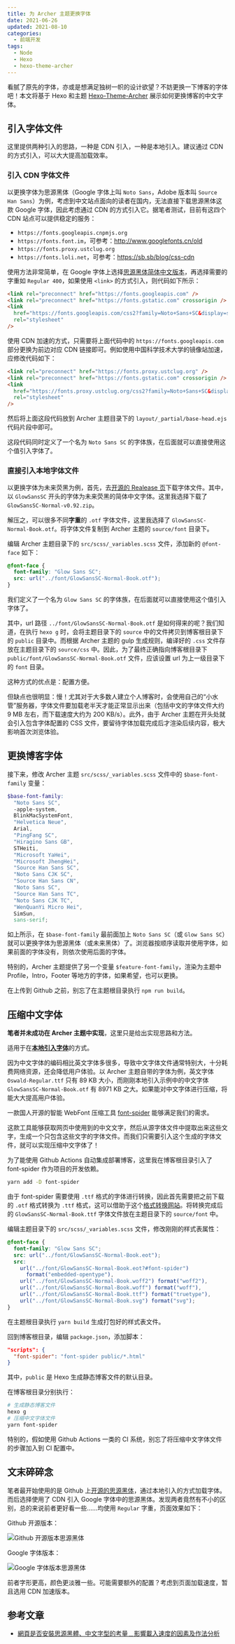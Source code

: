 ```yaml
---
title: 为 Archer 主题更换字体
date: 2021-06-26
updated: 2021-08-10
categories:
  - 前端开发
tags:
  - Node
  - Hexo
  - hexo-theme-archer
---
```


看腻了原先的字体，亦或是想满足独树一帜的设计欲望？不妨更换一下博客的字体吧！本文将基于 Hexo 和主题 [Hexo-Theme-Archer](https://github.com/fi3ework/hexo-theme-archer) 展示如何更换博客的中文字体。

## 引入字体文件

这里提供两种引入的思路，一种是 CDN 引入，一种是本地引入。建议通过 CDN 的方式引入，可以大大提高加载效率。

### 引入 CDN 字体文件

以更换字体为思源黑体（Google 字体上叫 `Noto Sans`，Adobe 版本叫 `Source Han Sans`）为例，考虑到中文站点面向的读者在国内，无法直接下载思源黑体这款 Google 字体，因此考虑通过 CDN 的方式引入它。据笔者测试，目前有这四个 CDN 站点可以提供稳定的服务：

- `https://fonts.googleapis.cnpmjs.org`
- `https://fonts.font.im`，可参考：http://www.googlefonts.cn/old
- `https://fonts.proxy.ustclug.org`
- `https://fonts.loli.net`，可参考：https://sb.sb/blog/css-cdn

使用方法非常简单，在 Google 字体上选择[思源黑体简体中文版本](https://fonts.google.com/specimen/Noto+Sans+SC?subset=chinese-simplified#standard-styles)，再选择需要的字重如 `Regular 400`，如果使用 `<link>` 的方式引入，则代码如下所示：

```html
<link rel="preconnect" href="https://fonts.googleapis.com" />
<link rel="preconnect" href="https://fonts.gstatic.com" crossorigin />
<link
  href="https://fonts.googleapis.com/css2?family=Noto+Sans+SC&display=swap"
  rel="stylesheet"
/>
```

使用 CDN 加速的方式，只需要将上面代码中的 `https://fonts.googleapis.com` 部分更换为前边对应 CDN 链接即可。例如使用中国科学技术大学的镜像站加速，应修改代码如下：

```html
<link rel="preconnect" href="https://fonts.proxy.ustclug.org" />
<link rel="preconnect" href="https://fonts.gstatic.com" crossorigin />
<link
  href="https://fonts.proxy.ustclug.org/css2?family=Noto+Sans+SC&display=swap"
  rel="stylesheet"
/>
```

然后将上面这段代码放到 Archer 主题目录下的 `layout/_partial/base-head.ejs` 代码片段中即可。

这段代码同时定义了一个名为 `Noto Sans SC` 的字体族，在后面就可以直接使用这个值引入字体了。

### 直接引入本地字体文件

以更换字体为未来荧黑为例，首先，去[开源的 Realease 页](https://github.com/welai/glow-sans/releases)下载字体文件。其中，以 `GlowSansSC` 开头的字体为未来荧黑的简体中文字体。这里我选择下载了 `GlowSansSC-Normal-v0.92.zip`。

解压之，可以很多不同**字重**的 `.otf` 字体文件，这里我选择了 `GlowSansSC-Normal-Book.otf`。将字体文件复制到 Archer 主题的 `source/font` 目录下。

编辑 Archer 主题目录下的 `src/scss/_variables.scss` 文件，添加新的 `@font-face` 如下：

```scss
@font-face {
  font-family: "Glow Sans SC";
  src: url("../font/GlowSansSC-Normal-Book.otf");
}
```

我们定义了一个名为 `Glow Sans SC` 的字体族，在后面就可以直接使用这个值引入字体了。

其中，url 路径 `../font/GlowSansSC-Normal-Book.otf` 是如何得来的呢？我们知道，在执行 `hexo g` 时，会将主题目录下的 `source` 中的文件拷贝到博客根目录下的 `public` 目录中。而根据 Archer 主题的 gulp 生成规则，编译好的 `.css` 文件存放在主题目录下的 `source/css` 中。因此，为了最终正确指向博客根目录下 `public/font/GlowSansSC-Normal-Book.otf` 文件，应该设置 url 为上一级目录下的 `font` 目录。

这种方式的优点是：配置方便。

但缺点也很明显：慢！尤其对于大多数人建立个人博客时，会使用自己的“小水管”服务器，字体文件要加载老半天才能正常显示出来（包括中文的字体文件大约 9 MB 左右，而下载速度大约为 200 KB/s）。此外，由于 Archer 主题在开头处就会引入包含字体配置的 CSS 文件，要留待字体加载完成后才渲染后续内容，极大影响首次浏览体验。

## 更换博客字体

接下来，修改 Archer 主题 `src/scss/_variables.scss` 文件中的 `$base-font-family` 变量：

```scss
$base-font-family:
  "Noto Sans SC",
  -apple-system,
  BlinkMacSystemFont,
  "Helvetica Neue",
  Arial,
  "PingFang SC",
  "Hiragino Sans GB",
  STHeiti,
  "Microsoft YaHei",
  "Microsoft JhengHei",
  "Source Han Sans SC",
  "Noto Sans CJK SC",
  "Source Han Sans CN",
  "Noto Sans SC",
  "Source Han Sans TC",
  "Noto Sans CJK TC",
  "WenQuanYi Micro Hei",
  SimSun,
  sans-serif;
```

如上所示，在 `$base-font-family` 最前面加上 `Noto Sans SC`（或 `Glow Sans SC`）就可以更换字体为思源黑体（或未来黑体）了。浏览器按顺序读取并使用字体，如果前面的字体没有，则依次使用后面的字体。

特别的，Archer 主题提供了另一个变量 `$feature-font-family`，渲染为主题中 Profile，Intro，Footer 等地方的字体，如果希望，也可以更换。

在上传到 Github 之前，别忘了在主题根目录执行 `npm run build`。

## 压缩中文字体

**笔者并未成功在 Archer 主题中实现**，这里只是给出实现思路和方法。

适用于在[**本地引入字体**](#直接引入本地字体文件)的方式。

因为中文字体的编码相比英文字体多很多，导致中文字体文件通常特别大，十分耗费网络资源，还会降低用户体验。以 Archer 主题自带的字体为例，英文字体 `Oswald-Regular.ttf` 只有 89 KB 大小，而刚刚本地引入示例中的中文字体 `GlowSansSC-Normal-Book.otf` 有 8971 KB 之大。如果能对中文字体进行压缩，将能大大提高用户体验。

一款国人开源的智能 WebFont 压缩工具 [font-spider](https://github.com/aui/font-spider) 能够满足我们的需求。

这款工具能够获取网页中使用到的中文文字，然后从源字体文件中提取出来这些文字，生成一个只包含这些文字的字体文件。而我们只需要引入这个生成的字体文件，就可以实现压缩中文字体了！

为了能使用 Github Actions 自动集成部署博客，这里我在博客根目录引入了 font-spider 作为项目的开发依赖。

```bash
yarn add -D font-spider
```

由于 font-spider 需要使用 `.ttf` 格式的字体进行转换，因此首先需要把之前下载的 `.otf` 格式转换为 `.ttf` 格式，这可以借助于这个[格式转换网站](https://convertio.co/zh/otf-ttf/)。将转换完成后的 `GlowSansSC-Normal-Book.ttf` 字体文件放在主题目录下的 `source/font` 中。

编辑主题目录下的 `src/scss/_variables.scss` 文件，修改刚刚的样式表属性：

```scss
@font-face {
  font-family: "Glow Sans SC";
  src: url("../font/GlowSansSC-Normal-Book.eot");
  src:
    url("../font/GlowSansSC-Normal-Book.eot?#font-spider")
      format("embedded-opentype"),
    url("../font/GlowSansSC-Normal-Book.woff2") format("woff2"),
    url("../font/GlowSansSC-Normal-Book.woff") format("woff"),
    url("../font/GlowSansSC-Normal-Book.ttf") format("truetype"),
    url("../font/GlowSansSC-Normal-Book.svg") format("svg");
}
```

在主题根目录执行 `yarn build` 生成打包好的样式表文件。

回到博客根目录，编辑 `package.json`，添加脚本：

```json
"scripts": {
  "font-spider": "font-spider public/*.html"
}
```

其中，`public` 是 Hexo 生成静态博客文件的默认目录。

在博客根目录分别执行：

```bash
# 生成静态博客文件
hexo g
# 压缩中文字体文件
yarn font-spider
```

特别的，假如使用 Github Actions 一类的 CI 系统，别忘了将压缩中文字体文件的步骤加入到 CI 配置中。

## 文末碎碎念

笔者最开始使用的是 Github 上[开源的思源黑体](https://github.com/adobe-fonts/source-han-sans)，通过本地引入的方式加载字体。而后选择使用了 CDN 引入 Google 字体中的思源黑体。发现两者竟然有不小的区别，总的来说前者更好看一些……均使用 `Regular` 字重，页面效果如下：

Github 开源版本：

![Github 开源版本思源黑体](./web-font-for-hexo-theme-archer/Github-Open-Source-Version.png)

Google 字体版本：

![Google 字体版本思源黑体](./web-font-for-hexo-theme-archer/Google-Fonts-Version.png)

前者字形更高，颜色更淡雅一些。可能需要额外的配置？考虑到页面加载速度，暂且选用 CDN 加速版本。

## 参考文章

- [網頁是否安裝思源黑體、中文字型的考量﹍影響載入速度的因素及作法分析](https://www.wfublog.com/2019/01/noto-sans-serif-traditional-chinese-web-font_11.html)
